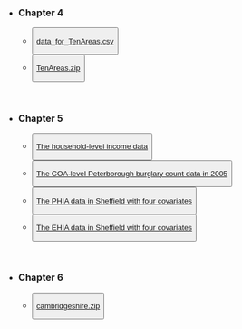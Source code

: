 <title>Data & Code </title>


* <h3>Chapter 4 </h3>
  <ul>
    <li><button type="button" class="btn btn-primary">[data_for_TenAreas.csv](data/ch4/data_for_TenAreas.csv)</button></li>
    <li><button type="button" class="btn btn-primary">[TenAreas.zip](data/ch4/TenAreas.zip)</button></li>
  </ul>
<br />

* <h3>Chapter 5 </h3>
  <ul>
    <li><button type="button" class="btn btn-primary">[The household-level income data](data/ch5/household_income_data.txt)</button></li>

    <li><button type="button" class="btn btn-primary">[The COA-level Peterborough burglary count data in 2005](data/ch5/peterborough_COA_burglary_2005.txt)</button></li>
    
    <li><button type="button" class="btn btn-primary">[The PHIA data in Sheffield with four covariates](data/ch5/PHIA_with_covariates.csv)</button></li>
    
    <li><button type="button" class="btn btn-primary">[The EHIA data in Sheffield with four covariates](data/ch5/EHIA_with_covariates.csv)</button></li>
  </ul>
<br />

* <h3>Chapter 6 </h3>
  <ul>
    <li><button type="button" class="btn btn-primary">[cambridgeshire.zip](data/ch6/cambridgeshire.zip)</button></li>
  </ul>